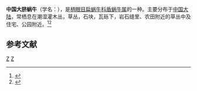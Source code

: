 {{Speciesbox
| genus = Aegista
| species = chinensis
| authority = (Philippi, 1845)
}}
'''中国大脐蜗牛'''（学名：''{{lang|la|Aegista chinensis}}''），是[[柄眼目|柄眼目]][[扁蜗牛科|扁蜗牛科]][[盾蜗牛属|盾蜗牛属]]的一种。主要分布于[[中国大陆|中国大陆]]，常栖息在潮湿灌木丛，草丛，石块，瓦砾下，岩石缝里、农田附近的草丛中及住宅、公园附近。<ref>{{cite web|url=http://shell.sinica.edu.tw/chinese/shellbase_detail.php?science_no=5484|title=国际贝库：中国大脐蜗牛|publisher=台湾贝类资料库|accessdate=2009-08-11|archive-date=2016-03-04|archive-url=https://web.archive.org/web/20160304191909/http://shell.sinica.edu.tw/chinese/shellbase_detail.php?science_no=5484|dead-url=no}}</ref><ref>{{cite web |url=http://shell.sinica.edu.tw/chinese/shellpic_T.php?science_no=3221 |language=zh-hant |title=Aegista caperata |publisher=台灣貝類資料庫 |5= |accessdate=2018-09-14 |archive-date=2020-04-23 |archive-url=https://web.archive.org/web/20200423014914/http://shell.sinica.edu.tw/chinese/shellpic_T.php?science_no=3221 |dead-url=no }}</ref>

== 参考文献 ==
{{reflist}}
{{taxonbar}}

[[Category:1845年描述的动物|Z]]
[[Category:盾蜗牛属|Z]]
